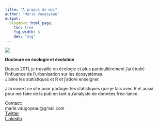 ```yaml
---
title: "A propos de moi"
author: "Marie Vaugoyeau"
output:
  blogdown::html_page:
    toc: true
    fig_width: 6
    dev: "svg"
---
```

![](/images/PhotoId.png)  

**Docteure en écologie et évolution**  
  
Depuis 2011, je travaille en écologie et plus particulièrement j'ai étudié l'influence de l'urbanisation sur les écosystèmes.  
J'aime les statistiques et R et j'adore enseigner.  
  
J'ai ouvert ce site pour partager les statistiques que je fais avec R et aussi pour me faire de la pub en tant qu'analyste de données free-lance.  
  
Contact:  
marie.vaugoyeau@gmail.com  
[Twitter](https://twitter.com/MVaugoyeau)  
[LinkedIn](https://www.linkedin.com/in/marie-vaugoyeau-72ab64153/) 
